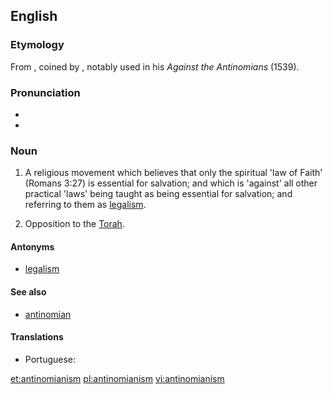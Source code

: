 ==English==
{{wikipedia}}

===Etymology===
From {{suffix|antinomian|ism|lang=en}}, coined by {{w|Martin Luther}}, notably used in his ''Against the Antinomians'' (1539).

===Pronunciation===
* {{IPA|/æntiˈnoʊmiənɪzəm/|lang=en}}
* {{hyphenation|an|ti|no|mi|an|ism|lang=en}}
{{rfap|lang=en}}

===Noun===
{{en-noun|~}}

# {{context|Christianity|lang=en}} A religious movement which believes that only the spiritual 'law of Faith' (Romans 3:27) is essential for salvation; and which is 'against' all other practical 'laws' being taught as being essential for salvation; and referring to them as [[legalism]].
# {{context|Judaism|lang=en}} Opposition to the [[Torah]].

====Antonyms====
* [[legalism]]

====See also====
* [[antinomian]]

====Translations====
{{trans-top|a religious movement which believes that only faith is essential for salvation}}
* Portuguese: {{t|pt|antinomianismo|m}}
{{trans-mid}}
{{trans-bottom}}

[[et:antinomianism]]
[[pl:antinomianism]]
[[vi:antinomianism]]